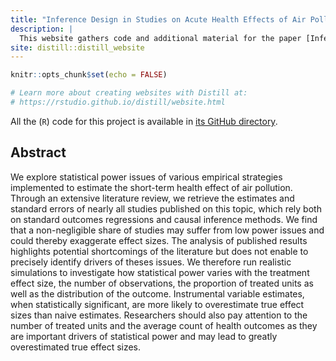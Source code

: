 ```yaml
---
title: "Inference Design in Studies on Acute Health Effects of Air Pollution"
description: |
  This website gathers code and additional material for the paper [Inference Design in Studies on Acute Health Effects of Air Pollution](paper.pdf) by Vincent Bagilet and Léo Zabrocki.
site: distill::distill_website
---
```


```r
knitr::opts_chunk$set(echo = FALSE)

# Learn more about creating websites with Distill at:
# https://rstudio.github.io/distill/website.html

```

All the (`R`) code for this project is available in [its GitHub directory](https://github.com/vincentbagilet/inference_pollution).

## Abstract

We explore statistical power issues of various empirical strategies implemented to estimate the short-term health effect of air pollution. Through an extensive literature review, we retrieve the estimates and standard errors of nearly all studies published on this topic, which rely both on standard outcomes regressions and causal inference methods. We find that a non-negligible share of studies may suffer from low power issues and could thereby exaggerate effect sizes. The analysis of published results highlights potential shortcomings of the literature but does not enable to precisely identify drivers of theses issues. We therefore run realistic simulations to investigate how statistical power varies with the treatment effect size, the number of observations, the proportion of treated units as well as the distribution of the outcome. Instrumental variable estimates, when statistically significant, are more likely to overestimate true effect sizes than naive estimates. Researchers should also pay attention to the number of treated units and the average count of health outcomes as they are important drivers of statistical power and may lead to greatly overestimated true effect sizes.